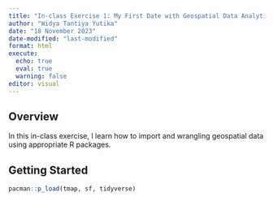 ```yaml
---
title: "In-class Exercise 1: My First Date with Geospatial Data Analytics"
author: "Widya Tantiya Yutika"
date: "18 November 2023"
date-modified: "last-modified"
format: html
execute: 
  echo: true
  eval: true
  warning: false
editor: visual
---
```


## Overview

In this in-class exercise, I learn how to import and wrangling geospatial data using appropriate R packages.

## Getting Started

```r
pacman::p_load(tmap, sf, tidyverse)
```

